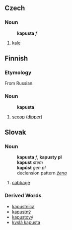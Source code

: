 == Czech ==
=== Noun ===
:'''kapusta''' ''f''
# [[kale]]
== Finnish ==
=== Etymology ===
From Russian.
=== Noun ===
:'''kapusta'''
# [[scoop]] ([[dipper]])
== Slovak ==
=== Noun ===
:'''kapusta''' ''f'', '''kapusty pl'''
:'''kapust''' ''stem''
:'''kapúst''' ''gen pl''
:declension pattern ''[[Slovak declension pattern žena|žena]]''
# [[cabbage#English|cabbage]]
=== Derived Words ===
* [[kapustnica#Slovak|kapustnica]]
* [[kapustný]]
* [[kapustový]]
* [[kyslá kapusta]]